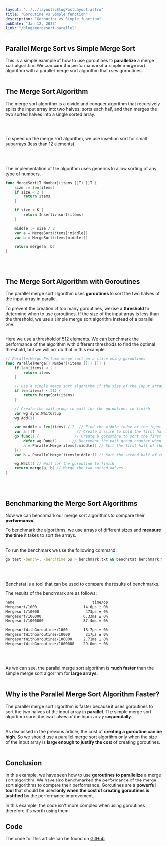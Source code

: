 ```yaml
---
layout: "../../layouts/BlogPostLayout.astro"
title: "Goroutine vs Simple function"
description: "Goroutine vs Simple function"
pubDate: "Jan 12, 2023"
link: "/blog/mergesort-parallel"
---
```


## Parallel Merge Sort vs Simple Merge Sort

This is a simple example of how to use goroutines to **parallelize** a merge sort algorithm.
We compare the performance of a simple merge sort algorithm with a parallel merge sort algorithm that uses goroutines.
  <br></br>

## The Merge Sort Algorithm

The merge sort algorithm is a divide and conquer algorithm that recursively splits the input array into two halves, 
sorts each half, and then merges the two sorted halves into a single sorted array.

  <br></br>


To speed up the merge sort algorithm, we use insertion sort for small subarrays (less than 12 elements). 

  <br></br>


The implementation of the algorithm uses generics to allow sorting of any type of numbers.

```go
func MergeSort[T Number](items []T) []T {
	size := len(items)
	if size < 2 {
		return items
	}

	if size < K {
		return Insertionsort(items)
	}

	middle := size / 2
	var a = MergeSort(items[:middle])
	var b = MergeSort(items[middle:])

	return merge(a, b)
}
```
  <br></br>


## The Merge Sort Algorithm with Goroutines

The parallel merge sort algorithm uses **goroutines** to sort the two halves of the input array in parallel.

To prevent the creation of too many goroutines, we use a **threshold** to determine when to use goroutines. 
If the size of the input array is less than the threshold, 
we use a simple merge sort algorithm instead of a parallel one.
  <br></br>

Here we use a threshold of 512 elements. We can benchmark the performance of the algorithm with
different thresholds to find the optimal threshold, but we will not do that in this example.

```go
// ParallelMerge Perform merge sort on a slice using goroutines
func ParallelMerge[T Number](items []T) []T {
	if len(items) < 2 {
		return items
	}

	// Use a simple merge sort algorithm if the size of the input array is less than the threshold
	if len(items) < 512 {
		return MergeSort(items)
	}

	// Create the wait group to wait for the goroutines to finish
	var wg sync.WaitGroup
	wg.Add(1)

	var middle = len(items) / 2  // Find the middle index of the input array
	var a []T                   // Create a slice to hold the first half of the input array
	go func() {                // Create a goroutine to sort the first half of the input array
		defer wg.Done()       // Decrement the wait group counter when the goroutine finishes
		a = ParallelMerge(items[:middle]) // Sort the first half of the input array
	}()
	var b = ParallelMerge(items[middle:]) // Sort the second half of the input array

	wg.Wait() // Wait for the goroutine to finish
	return merge(a, b) // Merge the two sorted halves
}
```
  <br></br>


## Benchmarking the Merge Sort Algorithms

Now we can benchmark our merge sort algorithms to compare their **performance**.

To benchmark the algorithms, we use arrays of different sizes and **measure the time** it takes to sort the arrays.
  <br></br>

To run the benchmark we use the following command:
```bash
go test -bench=. -benchtime 5s > benchmark.txt && benchstat benchmark.txt   
```
  <br></br>

Benchstat is a tool that can be used to compare the results of benchmarks.

The results of the benchmark are as follows:

```bash
name                                   time/op
Mergesort/1000                     14.6µs ± 0%
Mergesort/10000                     473µs ± 0%
Mergesort/100000                   6.33ms ± 0%
Mergesort/1000000                  87.4ms ± 0%

MergesortWithGoroutines/1000       18.7µs ± 0%
MergesortWithGoroutines/10000       217µs ± 0%
MergesortWithGoroutines/100000     2.71ms ± 0%
MergesortWithGoroutines/1000000    29.0ms ± 0%
```
  <br></br>


As we can see, the parallel merge sort algorithm is **much faster** than the simple merge sort algorithm for **large arrays**.
  <br></br>

## Why is the Parallel Merge Sort Algorithm Faster? 

The parallel merge sort algorithm is faster because it uses goroutines to sort the two halves of the input array in **parallel**. 
The simple merge sort algorithm sorts the two halves of the input array **sequentially**.
  <br></br>

As discussed in the previous article, the cost of **creating a goroutine can be high**. 
So we should use a parallel merge sort algorithm only when the size of the input array is **large enough to justify the cost** of creating goroutines. 
  <br></br>

## Conclusion

In this example, we have seen how to use **goroutines to parallelize** a merge sort algorithm. We have also benchmarked the performance of the merge sort algorithms to compare their performance. 
Goroutines are a **powerful tool** that should be used **only when the cost of creating goroutines is justified** by the performance improvement. 

In this example, the code isn't more complex when using goroutines therefore it's worth using them.

## Code

The code for this article can be found on <a href="https://github.com/CorentinGS/go-teaching/tree/main/goroutines_merge_sort" class="font-bold underline text-accent"> GitHub </a>
